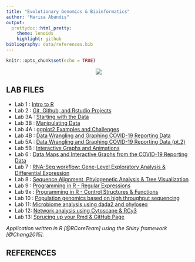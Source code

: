 ```yaml
---
title: "Evolutionary Genomics & Bioinformatics"
author: "Marisa Abundis"
output:
  prettydoc::html_pretty:
    theme: lenoids
    highlight: github
bibliography: data/references.bib
---
```


```r
knitr::opts_chunk$set(echo = TRUE)
```

<center>
![](images/bunnyPortraitIcon.png)
</center>

## **LAB FILES**

* Lab 1 : [Intro to R](labs/lab1_marisaabundis.html)
* Lab 2 : [Git, Github, and Rstudio Projects](labs/lab2_MarisaAbundis.html)
* Lab 3A : [Starting with the Data](lab3A.html)
* Lab 3B : [Manipulating Data](lab3B.html)
* Lab 4A : [ggplot2 Examples and Challenges](lab4A.html)
* Lab 4B : [Data Wrangling and Graphing COVID-19 Reporting Data](lab4B.html)
* Lab 5A : [Data Wrangling and Graphing COVID-19 Reporting Data (pt.2)](lab5.html)
* Lab 5B : [Interactive Graphs and Animations](lab5B.html)
* Lab 6 : [Data Maps and Interactive Graphs from the COVID-19 Reporting Data](lab6.html)
* Lab 7 : [RNA-Seq workflow: Gene-Level Exploratory Analysis & Differential Expression](Lab7.html)
* Lab 8 : [Sequence Alignment, Phylogenetic Analysis & Tree Visualization](Lab8.html)
* Lab 9 : [Programming in R - Regular Expressions](lab9.html)
* Lab 9x : [Programming in R - Control Structures & Functions](lab9x.html)
* Lab 10 : [Population genomics based on high throughput sequencing](lab10.html)
* Lab 11: [Microbiome analysis using dada2 and phyloseq](lab11.html)
* Lab 12: [Network analysis using Cytoscape & RCy3](lab12.html)
* Lab 13: [Sprucing up your Rmd & GitHub Page](lab13.html)

*Application written in R [@RCoreTeam] using the Shiny framework [@Chang2015].*


## **REFERENCES**
